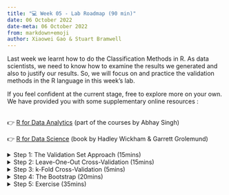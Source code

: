 ```yaml
---
title: "💻 Week 05 - Lab Roadmap (90 min)"
date: 06 October 2022
date-meta: 06 October 2022
from: markdown+emoji
author: Xiaowei Gao & Stuart Bramwell
---
```


<p> Last week we learnt how to do the Classification Methods in R. As data scientists, we need to know how to examine the results we generated and also to justify our results.  So, we will focus on and practice the validation methods in the R language in this week's lab. 

If you feel confident at the current stage, free to explore more on your own. We have provided you with some supplementary online resources : 

<br>
👉 [R for Data Analytics](https://rforanalytics.com/13.6-k-fold-cross-validation.html) (part of the courses by Abhay Singh)

👉 [R for Data Science](https://r4ds.had.co.nz/index.html) (book by Hadley Wickham & Garrett Grolemund)
</p>

<details><summary> Step 1: The Validation Set Approach (15mins) </summary>
<br>
In this step, we will explore how to extract the subset of the whole dataset as a training dataset, and then estimate the test error rates of various linear models. The dataset is `Auto` from the `ISLR2` package.

1. Split the `Auto` dataset into two halves, as randomly selecting 196 observations out of the original 392 observations.
	
	```r
	> library(ISLR2)
	> set.seed(1)
	> train <- sample(392, 196)
	```
	Please note that, the `set.seed()` is important here as it set a **seed** for the random number generator. Literally, the same results will be replicated in the following steps. Further information can be found in the official documentation.[Seeding Random Variate Generators](https://www.rdocumentation.org/packages/simEd/versions/2.0.0/topics/set.seed) Also, I provide some details to help you understand this function in the following part.

	```r
	> set.seed(123)
	> x<-rnorm(3) # randomly generate three numbers
	[1]：-0.5604756 -0.2301775  1.5587083
	```

	```r
	> y<-rnorm(3) #try to replicate the result from x, but totally different
	[1]：0.07050839 0.12928774 1.71506499
	```

	```r
	> set.seed(123)
	> y<-rnorm(3) #try to replicate the result from x again with the same seed
	[1]：-0.5604756 -0.2301775  1.5587083
	```
2. Fit a linear regression model using the training dataset (`train`), making the `mpg` as the dependent variable(x) and `horsepower` as the independent variable(y). Then, using the fitted model to estimate the `mpg` from the whole dataset, `Auto`. Finally, calculating the MSE of the 196 observations in the validation set.

	```r
	# use the lm() function to fit a linear regression model
	> lm.fit <- lm(mpg ~ horsepower, data = Auto, subset = train)
	# estimate the 'mpg' values by the lm.fit model
	> lm.pre <- predict(lm.fit, Auto)
	# calculate MSE
	> attach(Auto)
	> mean((mpg - lm.pre)[-train]^2)
	[1] 23.27
	```
	Therefore, we have estimated the test MSE for the linear regression model, **23.27**. (Well Done! 💪 )
	<br>
    Please note, here we use new functions, namely `lm`, `predict`,and `attach`. By typing `?`, you can find the official explanation of these functions. We just want to point out `attach`, which will make your coding easier without quoting `dataframe$colnames`.
	
    ⚡️The `-train` index selects only the observations that are not in the training set.

	```r
	> attach(Auto)
	> mpg
	[1] You can see all the values from the 'mpg' column.
	```
	However, if you do not use `attach` to call the dataframe, you have to use the `$` function to have the same results.

	```r
	> Auto$mpg
	[1] You can see all the values from the 'mpg' column.
	```

3. Repeat the second part to estimate the test error for the quadratic and cubic regressions.

	```r
	> lm.fit2 <- lm(mpg ∼ poly(horsepower, 2), data = Auto, subset = train)
	> mean((mpg - predict(lm.fit2, Auto))[-train]^2)
	[1] 18.72
	> lm.fit3 <- lm(mpg ∼ poly(horsepower, 3), data = Auto, subset = train)
	> mean((mpg - predict(lm.fit3, Auto))[-train]^2)
	[1] 18.79
	```

	By far, we have got the MSE for the quadratic and cubic regressions. Hence, we can see a model that predicts `mpg` using a quadratic function of `horsepower` performs better than a model that involves only a linear function of `horsepower`, and there is little evidence in favor of a model that uses a cubic function of `horsepower`. 

</details>

<details><summary> Step 2: Leave-One-Out Cross-Validation (15mins) </summary>
<br>
Hereby, We will compute the LOOCV values by using the function `glm` rather than `lm`.

1. Generate the cross-validation results with the generalized linear model.
	
    ```r
	> library(boot)

	#fit the glm model
	> glm.fit <- glm(mpg ∼ horsepower, data = Auto)

	# get the information about the model
	> summary(glm.fit)

	[1] Call: glm(formula = mpg ~ horsepower, data = Auto)
        Deviance Residuals: 
            Min        1Q    Median        3Q       Max  
        -13.5710   -3.2592   -0.3435    2.7630   16.9240  

        Coefficients:
                    Estimate Std. Error t value Pr(>|t|)    
        (Intercept) 39.935861   0.717499   55.66   <2e-16 ***
        horsepower  -0.157845   0.006446  -24.49   <2e-16 ***
        ---
        Signif. codes:  0 ‘***’ 0.001 ‘**’ 0.01 ‘*’ 0.05 ‘.’ 0.1 ‘ ’ 1

        (Dispersion parameter for gaussian family taken to be 24.06645)

            Null deviance: 23819.0  on 391  degrees of freedom
        Residual deviance:  9385.9  on 390  degrees of freedom
        AIC: 2363.3

        Number of Fisher Scoring iterations: 2
	
	# get the cross-validation results by the 'cv.glm' function
	> cv.err <- cv.glm(Auto, glm.fit)
	> cv.err$delta
	[1]   1   1 
	   24.23 24.23

	# explore cv.err 
	> summary(cv.err)

    [1]	      Length Class  Mode   
        call    3    -none- call   
        K       1    -none- numeric
        delta   2    -none- numeric
        seed  626    -none- numeric
	
	```

	Please be aware that, The `cv.glm()` function is part of the `boot` library. Meanwhile, you can explore the `cv.err` by yourself to see what is the meaning of 	`call`,`K`,`delta` and `seed`. This online webpage will be useful when interpreting the results. [Intepretation of crossvalidation result](https://stats.stackexchange.com/questions/48766/intepretation-of-crossvalidation-result-cv-glm)

	🏋️ There is a bonus for the senior students. You can explore the package `caret` for the LOOCV estimation. 

2. Repeat the former step and fit increasingly complex polynomial models
	
    ```r
	# crate a vactor with length equal to 10
	> cv.error <- rep(0, 10) 

	> for(i in 1:10){
	  glm.fit <- glm(mpg ~ poly(horsepower, i), data = Auto)
	  cv.error[i] <- cv.glm(data = Auto, glmfit = glm.fit)$delta[1]
	}

	#check the cv.error 
	> cv.error
	[1] 24.23151 19.24821 19.33498 19.42443 19.03321 18.97864 18.83305 18.96115 19.06863 19.49093
	```

	`rep` means repeat. In this line, we can also use `cv.error <- numeric(10)` to get the same result. <br> **It does not matter whether we have rep(0,10) or rep(1,10). We only want to get a vector with a length of 10.**  You can think of the reason by yourself. <br> We hereby use the `for` loop to iterate the number from 1 to 10, and store the first `delta` number to the **i** th position of `cv.error`. 

	I would also encourage you to basically visualise the results, as `plot(cv.error)`. We can clearly see a sharp drop in the estimated test MSE between the linear and quadratic fits, from 24.27 to 19.27, but then no clear improvement from using higher-order polynomials. 

</details>

<details><summary> Step 3: k-Fold Cross-Validation (5mins)</summary>
<br>
It will be easy to follow the former procedure in Step 2, by the `cv.glm` to implement ***K-fold*** CV.

1. Estimate CV errors corresponding to the polynomial fits of orders one to ten. 

	```r
	> set.seed(17)
	> cv.error.10 <- rep(100, 10) 
	> for(i in 1:10){
	  glm.fit <- glm(mpg ~ poly(horsepower, i), data = Auto)
	  cv.error.10[i] <- cv.glm(data = Auto, glmfit = glm.fit, K=10)$delta[1]
	}

	> cv.error.10
	[1] 24.27207 19.26909 19.34805 19.29496 19.03198 18.89781 19.12061 19.14666 18.87013 20.95520
	```
Note that in the line of `cv.error.10[i] <- cv.glm(data = Auto, glmfit = glm.fit, K=10)$delta[1]`, it will be very strict to `K` rather than `k`.

</details>

<details><summary> Step 4: The Bootstrap (20mins) </summary>
<br>
We have learnt the theoretical method regarding Bootstrap. I understand there may be a bit difficult for beginners in statistics, but we will mainly focus on the coding implementation here. Two datasets will be used, `Portfolio` from the `ISLR2` package, and also the `Auto` dataset. So please ensure you have called the `library(ISLR2)` at the very first beginning. Also, we will introduce how to create a `funcion` below. 

**Functions are “self contained” modules of code that accomplish a specific task.** referenced from [Functions and theri argumens](https://hbctraining.github.io/Intro-to-R/lessons/03_introR-functions-and-arguments.html)
<br>

With the help of a function, you can reuse the same pattern codes with a simple function name.  

### Step 4.1 Estimating the Accuracy of a Statistic of Interest
<br>

1. Explore the ___Portfolio___ data with ggplot.

    ```r
    #fundamental view the dataset
    > View(Portfolio)
    > dim(Portfolio)
    > colnames(Portfolio)

    # plot the distribution of each columns
    > ggplot(Portfolio) + geom_histogram(aes(x= X),bins = 10)
    > ggplot(Portfolio) + geom_histogram(aes(x= Y),bins = 10)
    

    #plot the linear relationship among x and y
    > ggplot(Portfolio) + 
        geom_jitter(aes(x=X, y=Y), alpha=0.1) + 
        geom_smooth(aes(x=X, y=Y), method='lm')
    ```
You could also try to change `bins` in `ggplot`, which will help you to better understand the hist plot.

2. Create a function to estimate $\alpha$ with input from __Portfolio___ data and name it as `alpha.fn()`

    ```r
    #write a function
   > alpha.fn <- function(data, index) {
        X <- data$X[index]
        Y <- data$Y[index]
        (var(Y) - cov(X, Y)) / (var(X) + var(Y) - 2 * cov(X, Y)) 
        } 
    #use the function
    > alpha.fn(Portfolio, 1:100)
    [1] 0.576
    ```

    When you write a function, you need to clearly know three points, namely the input data (the first and second arguments in the parentheses), the processes (within the curly braces) and the results you need. 
<br>

    Hence, in this step, you may want to retrieve every value of X and Y within the index (the first 100 observations). Finally, you will have the estimated $\alpha$ with the processes from this function.   
<br>
3. Randomly select the 100 observations from the whole dataset, with replacement, and  produce R = 1,000 bootstrap estimates for $\alpha$.

    ```r
    > set.seed(7)
    # We also used the function created before
    > ?sample 
    > alpha.fn(Portfolio, sample(100, 100, replace = T)) 
    [1] 0.539

    # Perform the bootstrap analysis with 1000 times, and compute the resulting standard deviation for alpha
    > ?boot
    > boot(Portfolio, alpha.fn, R = 1000)

    [1] ORDINARY NONPARAMETRIC BOOTSTRAP

        Call:
        boot(data = Portfolio, statistic = alpha.fn, R = 1000)


        Bootstrap Statistics :
            original       bias    std. error
        t1* 0.5758321 -0.001787503  0.08969266
    ```
    The final output shows that using the original data, $\hat{\alpha}=0.5758$, and that the bootstrap estimate for $\mathrm{SE}(\hat{\alpha}) = 0.0897$ . 
        
You may find the code hard to understand, especially when we cannot fully digest the logic of bootstrap. So I would suggest we can quickly review the lecture at this stage. Please believe in ourself, you will get through the stage sooner and make the codes much clear step by step. Be patient, and be confident 💻 .
<br>

### Step 4.2 Estimating the Accuracy of a Linear Regression Model
<br>
In this step, we will use the boostrap approach to assess the variability of the coefficient estimates and predictions from a statistical learning method.
<br>

1. Create a function as `boot.fn()`.

    ```r
    > boot.fn <- function(data, index)
    + coef(lm(mpg ∼ horsepower, data = data, subset = index)) 
    
    > boot.fn(Auto, 1:392)
    [1](Intercept)  horsepower 
        39.9358610  -0.1578447
    ```

    You may find the `function` here is a bit different with the former one. So, I provide an another option to make it the same, with curly braces.

    ```r
    > boot.fn.1 <- function(data, index){
        data<- data
        coef(lm(mpg ~ horsepower, data = data, subset = index)) 
        }
    ```
2. Compare the results from bootstrap estimates and the standard estimates 
    
    ```r
    #bootstrap with 1000 times
    > boot(Auto, boot.fn, 1000)
    [1]     ORDINARY NONPARAMETRIC BOOTSTRAP
        Call:
        boot(data = Auto, statistic = boot.fn, R = 1000)


        Bootstrap Statistics :
            original       bias    std. error
        t1* 39.9358610  0.082482836 0.847514357
        t2* -0.1578447 -0.000988235 0.007241942

    # standard estimates
    > summary(lm(mpg~ horsepower, data = Auto))$coef
    [1]     Estimate  Std. Error   t value      Pr(>|t|)
        (Intercept) 39.9358610 0.717498656  55.65984 1.220362e-187
        horsepower  -0.1578447 0.006445501 -24.48914  7.031989e-81
    ```

    We can find that in the bootstrap esimation process, $\mathrm{SE}(\hat{\beta}_{1}) = 0.8475$ and $\mathrm{SE}(\hat{\beta}_{2}) = 0.0072$ , while in the standard esimation process, $\hat{\beta}_{Intercept}=0.7175$ and $\hat{\beta}_{horsepower}=0.0064$. You can just think why there is a difference here between the two results. Possibly, you can use the below code to visualize the linear/non-linear relationship between these two variables. It may give you some suggestions on this issue.


    ```r
    > ggplot(Auto, aes(x=mpg, y=horsepower)) + 
        geom_point() +
        geom_smooth()

    ``` 



</details>

<details><summary> Step 5: Exercise (35mins)</summary>
<br>
Since then, we have known and implemented the coding with Cross-validation and Bootstrap.  In this practical case, we will use the new dataset `Default`  and also `Weekly` from the `ISRL` package. **Do not forget to set a random seed before beginning your analysis.**

Some questions are listed below. You are required to try to answer these questions in pairs using R commands. We will go over the solutions once everyone has finished these questions

🎯 **Questions** 

1. For the `Default` dataset, please Split the sample set into a training set and a validation set, then fit a logistic regression model that uses `income` and `balance` to predict `default`. As following,

    i.  Use three different splits of the observations into a training set and a validation set.
    <br>

    ii. Fit three multiple logistic regression models using only the training observations.
    <br>

    iii. Based on the three models,obtain a prediction of default status for each individual in the validation set by computing the posterior probability of default for that individual, and classifying the individual to the `default` category if the posterior probability is greater than 0.5.
    <br>

    iv. Based on the three models, compute the validation set error, which is the fraction of the observations in the validation set that are misclassified.

2. For the `Default` dataset, We continue to consider the use of a logistic regression model to predict the probability of `default` using `income` and `balance` on the `Default` data set. In particular, we will now compute estimates for the standard errors of the `income` and `balance` logistic regression coefficients in two different ways: 2.1. Using the `bootstrap`, 2.2. Using the standard formula for computing the standard errors in the `glm()` function. As following,

    i. Using the `summary()` and `glm()` functions, determine the estimated standard errors for the coefficients associated with `income` and `balance` in a multiple logistic regression model that uses both predictors.
    <br>

    ii. Write a function,`boot.fn()`,that takes as input the `Default` data set as well as an index of the observations, and that outputs the coefficient estimates for `income` and `balance` in the multiple logistic regression model.
    <br>

    iii. Use the `boot()` function together with your `boot.fn()` function to estimate the standard errors of the logistic regression coefficients for `income` and `balance`. Then, Create a histogram of the bootstrap parameter estimates with `ggplot2`, and also set the `bins=20`, title as `1,000 Bootstrap Parameter Estimates - 'balance' & 'income`.
    <br>

3. We saw that the `cv.glm()` function can be used in order to compute the LOOCV test error estimate. However, one could compute those quantities using just the `glm()` and `predict.glm()` functions, and a for loop. You will now take this approach in order to compute the LOOCV error for a simple logistic regression model on the `Weekly` data set. As following,

    i. Logistic Regression- Fit a logistic regression model that predicts `Direction` using `Lag1` and `Lag2`.
    <br>

    ii. Omitting One Observation from Training- Fit a logistic regression model that predicts `Direction` using `Lag1` and `Lag2` *using all but the first observation* .
    <br>

    iii. Predicting the Omitted Observation- Use the model from ii. to predict the `direction` of the first observation. You can do this by predicting that the first observation will go up if $P(\text { Direction }=' U p ' \mid \operatorname{Lag} 1, \text { Lag2 })>0.5$. Was this observation correctly classified?
    <br>

    iv. Writing a LOOCV Loop- Write a for loop from i = 1 to i = n, where n is the number of observations in the data set, that performs each of the following steps:
        1. Fit a logistic regression model using all but the ith observation to predict `Direction` using `Lag1` and `Lag2`.
        2.  Compute the posterior probability of the market moving up for the `i` th observation.
        3. Use the posterior probability for the `i` th observation in order to predict whether or not the market moves up.
        4. Determine whether or not an error was made in predicting the direction for the `i` th observation. If an error was made, then indicate this as a `1` , and otherwise indicate it as a `0` .
    <br>

    v. The LOOCV Estimate for the Test Error- Take the average of the `n` numbers obtained in `(iv)-4`. in order to obtain the LOOCV estimate for the test error. Comment on the results.
    
</details>






















